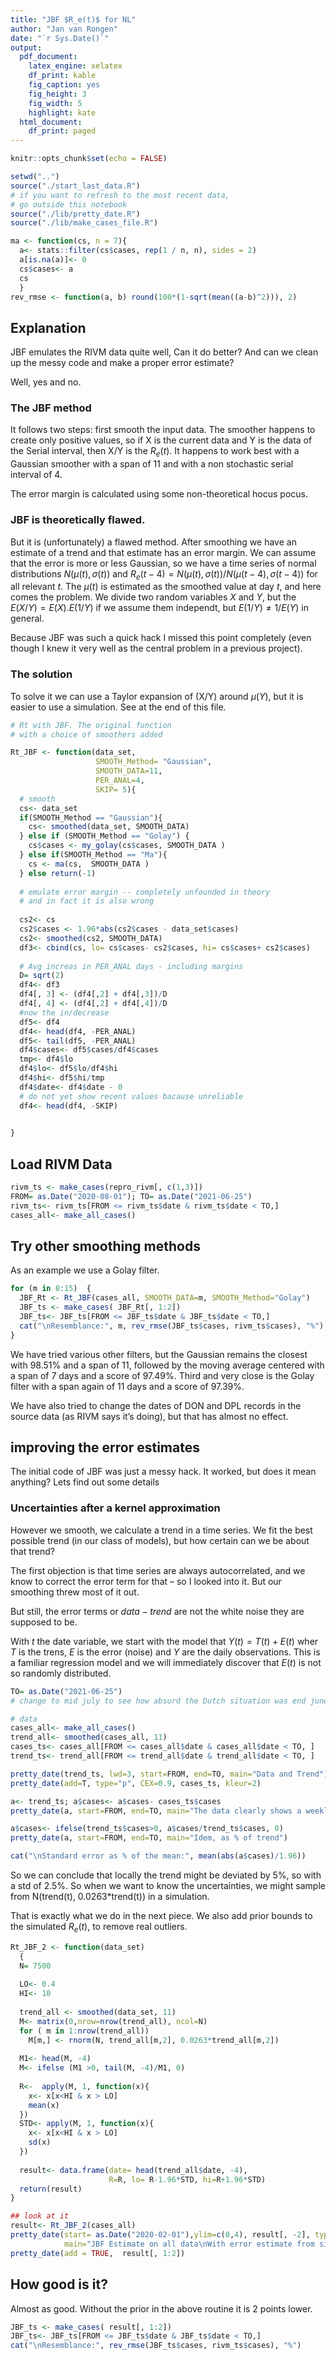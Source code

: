 ```yaml
---
title: "JBF $R_e(t)$ for NL"
author: "Jan van Rongen"
date: "`r Sys.Date()`"
output:
  pdf_document:
    latex_engine: xelatex
    df_print: kable
    fig_caption: yes
    fig_height: 3
    fig_width: 5
    highlight: kate
  html_document:
    df_print: paged
---
```

\fontsize{12}{14}
\setmainfont{DejaVu Sans}
\selectfont

```r
knitr::opts_chunk$set(echo = FALSE)

setwd("..")
source("./start_last_data.R")
# if you want to refresh to the most recent data, 
# go outside this notebook
source("./lib/pretty_date.R")
source("./lib/make_cases_file.R")

ma <- function(cs, n = 7){
  a<- stats::filter(cs$cases, rep(1 / n, n), sides = 2)
  a[is.na(a)]<- 0
  cs$cases<- a
  cs
  }
rev_rmse <- function(a, b) round(100*(1-sqrt(mean((a-b)^2))), 2)

```

## Explanation

JBF emulates the RIVM data quite well, Can it do better? And can we clean up the messy code and make a proper error estimate?

Well, yes and no. 

### The JBF method

It follows two steps: first smooth the input data. The smoother happens to create only positive values, so if X is the current data and Y is the data of the Serial interval, then X/Y is the $R_e(t)$. It happens to work best with a Gaussian smoother with a span of 11 and with a non stochastic serial interval of 4. 

The error margin is calculated using some non-theoretical hocus pocus. 

### JBF is theoretically flawed.

But it is (unfortunately) a flawed method. After smoothing we have an estimate of a trend and that estimate has an error margin. We can assume that the error is more or less Gaussian, so we have a time series of normal distributions $N(\mu(t), \sigma(t))$ and $R_e(t-4) = N(\mu(t), \sigma(t)) / N(\mu(t-4), \sigma(t-4))$ for all relevant $t$. The $\mu(t)$ is estimated as the smoothed value at day $t$, and here comes the problem. We divide two random variables $X$ and $Y$, but the $E(X/Y) = E(X).E(1/Y)$ if we assume them independt, but $E(1/Y) \neq 1/E(Y)$ in general.

Because JBF was such a quick hack I missed this point completely (even though I knew it very well as the central problem in a previous project). 

### The solution

To solve it we can use a Taylor expansion of (X/Y) around $\mu(Y)$, but it is easier to use a simulation. See at the end of this file.

```r
# Rt with JBF. The original function 
# with a choice of smoothers added

Rt_JBF <- function(data_set, 
                   SMOOTH_Method= "Gaussian", 
                   SMOOTH_DATA=11, 
                   PER_ANAL=4, 
                   SKIP= 5){
  # smooth
  cs<- data_set
  if(SMOOTH_Method == "Gaussian"){
    cs<- smoothed(data_set, SMOOTH_DATA)
  } else if (SMOOTH_Method == "Golay") {
    cs$cases <- my_golay(cs$cases, SMOOTH_DATA )
  } else if(SMOOTH_Method == "Ma"){
    cs <- ma(cs,  SMOOTH_DATA )
  } else return(-1)
 
  # emulate error margin -- completely unfounded in theory
  # and in fact it is also wrong
  
  cs2<- cs
  cs2$cases <- 1.96*abs(cs2$cases - data_set$cases)
  cs2<- smoothed(cs2, SMOOTH_DATA)
  df3<- cbind(cs, lo= cs$cases- cs2$cases, hi= cs$cases+ cs2$cases)
  
  # Avg increas in PER_ANAL days - including margins
  D= sqrt(2)
  df4<- df3
  df4[, 3] <- (df4[,2] + df4[,3])/D
  df4[, 4] <- (df4[,2] + df4[,4])/D
  #now the in/decrease
  df5<- df4
  df4<- head(df4, -PER_ANAL)
  df5<- tail(df5, -PER_ANAL)
  df4$cases<- df5$cases/df4$cases
  tmp<- df4$lo
  df4$lo<- df5$lo/df4$hi
  df4$hi<- df5$hi/tmp
  df4$date<- df4$date - 0
  # do not yet show recent values bacause unreliable
  df4<- head(df4, -SKIP)

  
}
```

## Load RIVM Data

```r
rivm_ts <- make_cases(repro_rivm[, c(1,3)])
FROM= as.Date("2020-08-01"); TO= as.Date("2021-06-25")
rivm_ts<- rivm_ts[FROM <= rivm_ts$date & rivm_ts$date < TO,]
cases_all<- make_all_cases()
```


## Try other smoothing methods

As an example we use a Golay filter.

```r

for (m in 8:15)  {
  JBF_Rt <- Rt_JBF(cases_all, SMOOTH_DATA=m, SMOOTH_Method="Golay")
  JBF_ts <- make_cases( JBF_Rt[, 1:2])
  JBF_ts<- JBF_ts[FROM <= JBF_ts$date & JBF_ts$date < TO,]
  cat("\nResemblance:", m, rev_rmse(JBF_ts$cases, rivm_ts$cases), "%")
}

```

We have tried various other filters, but the Gaussian remains the closest with 98.51% and a span of 11, followed by the moving average centered with a span of 7 days and a score of 97.49%. Third and very close is the Golay filter with a span again of 11 days and a score of 97.39%. 

We have also tried to change the dates of DON and DPL records in the source data (as RIVM says it's doing), but that has almost no effect. 

## improving the error estimates

The initial code of JBF was just a messy hack. It worked, but does it mean anything? Lets find out some details 

### Uncertainties after a kernel approximation

However we smooth, we calculate a trend in a time series. We fit the best possible trend (in our class of models), but how certain can we be about that trend? 

The first objection is that time series are always autocorrelated, and we know to correct the error term for that -- so I looked into it. But our smoothing threw most of it out. 

But still, the error terms or $data-trend$ are not the white noise they are supposed to be. 

With $t$ the date variable, we start with the model that $Y(t)= T(t) + E(t)$ wher $T$ is the trens, $E$ is the error (noise) and $Y$ are the daily observations. This is a familiar regression model and we will immediately discover that $E(t)$ is not so randomly distributed. 

```r
TO= as.Date("2021-06-25")
# change to mid july to see how absurd the Dutch situation was end june

# data
cases_all<- make_all_cases()
trend_all<- smoothed(cases_all, 11)
cases_ts<- cases_all[FROM <= cases_all$date & cases_all$date < TO, ]
trend_ts<- trend_all[FROM <= trend_all$date & trend_all$date < TO, ]

pretty_date(trend_ts, lwd=3, start=FROM, end=TO, main="Data and Trend")
pretty_date(add=T, type="p", CEX=0.9, cases_ts, kleur=2)

a<- trend_ts; a$cases<- a$cases- cases_ts$cases
pretty_date(a, start=FROM, end=TO, main="The data clearly shows a weekly pattern of testing")

a$cases<- ifelse(trend_ts$cases>0, a$cases/trend_ts$cases, 0)
pretty_date(a, start=FROM, end=TO, main="Idem, as % of trend")

cat("\nStandard error as % of the mean:", mean(abs(a$cases)/1.96))
```


So we can conclude that locally the trend might be deviated by 5%, so with a std of 2.5%. So when we want to know the uncertainties, we might sample from N(trend(t), 0.0263*trend(t)) in a simulation.

That is exactly what we do in the next piece. We also add prior bounds to the simulated $R_e(t)$, to remove real outliers.

```r
Rt_JBF_2 <- function(data_set)
  {
  N= 7500
  
  LO<- 0.4
  HI<- 10
  
  trend_all <- smoothed(data_set, 11)
  M<- matrix(0,nrow=nrow(trend_all), ncol=N)
  for ( m in 1:nrow(trend_all)) 
    M[m,] <- rnorm(N, trend_all[m,2], 0.0263*trend_all[m,2])
  
  M1<- head(M, -4)
  M<- ifelse (M1 >0, tail(M, -4)/M1, 0)
  
  R<-  apply(M, 1, function(x){
    x<- x[x<HI & x > LO]
    mean(x)
  })
  STD<- apply(M, 1, function(x){
    x<- x[x<HI & x > LO]
    sd(x)
  })
  
  result<- data.frame(date= head(trend_all$date, -4), 
                      R=R, lo= R-1.96*STD, hi=R+1.96*STD)
  return(result)
}

## look at it
result<- Rt_JBF_2(cases_all)
pretty_date(start= as.Date("2020-02-01"),ylim=c(0,4), result[, -2], type="a", 
            main="JBF Estimate on all data\nWith error estimate from simulation")
pretty_date(add = TRUE,  result[, 1:2])

```

## How good is it?

Almost as good. Without the prior in the above routine it is 2 points lower. 

```r
JBF_ts <- make_cases( result[, 1:2])
JBF_ts<- JBF_ts[FROM <= JBF_ts$date & JBF_ts$date < TO,]
cat("\nResemblance:", rev_rmse(JBF_ts$cases, rivm_ts$cases), "%")
```


